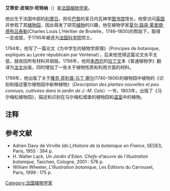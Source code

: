 '''艾蒂安·皮埃尔·旺特纳'''（{{lang-fr|'''Étienne Pierre Ventenat'''}}）{{BD|1757年|3月1日|1808年|8月13日|}}是[[法国|法国]][[植物学家|植物学家]]。

他出生于法国中部的[[利摩日|利摩日]]，担任[[巴黎|巴黎]]的圣日内瓦神学[[图书馆|图书馆]]馆长，他曾访问[[英国|英国]]并参观了其[[植物园|植物园]]，因此萌发了研究[[植物|植物]]的兴趣，他在植物学家[[夏尔·路易·莱里捷·德布吕泰勒|夏尔·路易·莱里捷·德布吕泰勒]](Charles Louis L'Héritier de Brutelle，1746–1800)的帮助下，取得一定成就，于1795年被选为[[法国科学院|法国科学院]]院士。

1794年，他写了一篇论文《为中学生的植物学原理》（Principes de botanique, expliqués au Lycée républicain par Ventenat），后来他觉得这篇论文水平太低，就收回所有材料并销毁。1798年，他将[[朱西厄|朱西厄]]的[[拉丁文|拉丁文]]本《普通植物学》翻译为[[法文|法文]]出版，同时增加了一些关于植物性质和利用方面的材料。

1799年，他出版了关于[[雅克·菲利普·马丁·塞尔|雅克·菲利普·马丁·塞尔]](1740–1806)的植物园中植物的《识别和描述塞尔植物园中新种植物》（''Description des plantes nouvelles et peu connues, cultivées dans le jardin de J.-M. Cels''）一书，1803年，出版了《马尔梅松植物园》，描述和识别在马尔梅松城堡的植物园和[[温室|温室]]中的植物。

{{植物命名人|Vent.|艾蒂安·皮埃尔·旺特纳}}

== 注释 ==
{{reflist}}

== 参考文献 ==
{{Commons | Étienne-Pierre_Ventenat}}
* Adrien Davy de Virville (dir.),''Histoire de la botanique en France'', SEDES, Paris, 1955 : 394 p.
* H. Walter Lack, ''Un Jardin d’Eden. Chefs-d’œuvre de l’illustration botanique'', Taschen, Cologne, 2001 : 576 p.
* William Wheeler, ''L'Illustration botanique'', Les Éditions du Carrousel, Paris, 1999 : 175 p.


{{DEFAULTSORT:Ventenat, Etienne Pierre}}
[[Category:法国植物学家|Category:法国植物学家]]